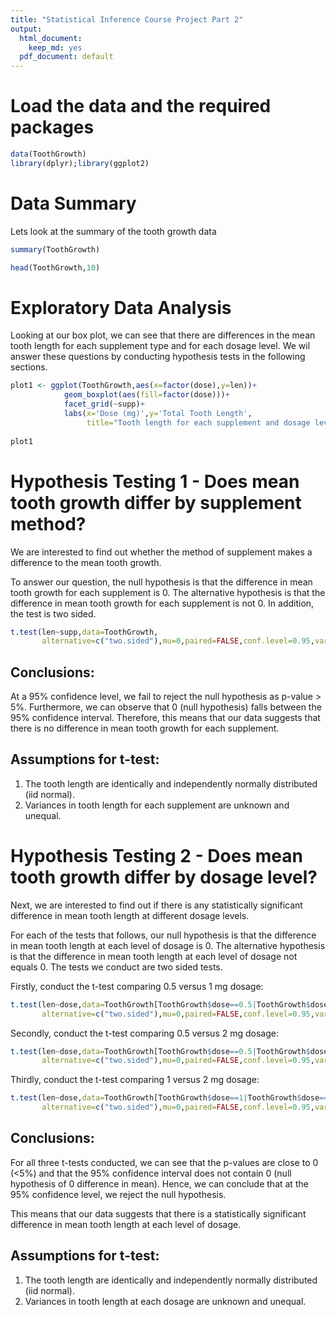 ```yaml
---
title: "Statistical Inference Course Project Part 2"
output:
  html_document:
    keep_md: yes
  pdf_document: default
---
```

# Load the data and the required packages
```r
data(ToothGrowth)
library(dplyr);library(ggplot2)
```

# Data Summary
Lets look at the summary of the tooth growth data 
```r
summary(ToothGrowth)

head(ToothGrowth,10)

```

# Exploratory Data Analysis

Looking at our box plot, we can see that there are differences in the mean tooth length for each supplement type and for each dosage level. We wil answer these questions by conducting hypothesis tests in the following sections. 

```r
plot1 <- ggplot(ToothGrowth,aes(x=factor(dose),y=len))+
            geom_boxplot(aes(fill=factor(dose)))+
            facet_grid(~supp)+
            labs(x='Dose (mg)',y='Total Tooth Length',
                 title="Tooth length for each supplement and dosage level")
            
plot1
```

# Hypothesis Testing 1 - Does mean tooth growth differ by supplement method?

We are interested to find out whether the method of supplement makes a difference to the mean tooth growth.

To answer our question, the null hypothesis is that the difference in mean tooth growth for each supplement is 0. The alternative hypothesis is that the difference in mean tooth growth for each supplement is not 0. In addition, the test is two sided.

```r
t.test(len~supp,data=ToothGrowth,
       alternative=c("two.sided"),mu=0,paired=FALSE,conf.level=0.95,var.equal=FALSE)
```

## Conclusions:
At a 95% confidence level, we fail to reject the null hypothesis as p-value > 5%. Furthermore, we can observe that 0 (null hypothesis) falls between the 95% confidence interval. Therefore, this means that our data suggests that there is no difference in mean tooth growth for each supplement.

## Assumptions for t-test:
1. The tooth length are identically and independently normally distributed (iid normal).
2. Variances in tooth length for each supplement are unknown and unequal.

# Hypothesis Testing 2 - Does mean tooth growth differ by dosage level?

Next, we are interested to find out if there is any statistically significant difference in mean tooth length at different dosage levels.

For each of the tests that follows, our null hypothesis is that the difference in mean tooth length at each level of dosage is 0. The alternative hypothesis is that the difference in mean tooth length at each level of dosage not equals 0. The tests we conduct are two sided tests.

Firstly, conduct the t-test comparing 0.5 versus 1 mg dosage:
```r
t.test(len~dose,data=ToothGrowth[ToothGrowth$dose==0.5|ToothGrowth$dose==1,],
       alternative=c("two.sided"),mu=0,paired=FALSE,conf.level=0.95,var.equal=FALSE)
```

Secondly, conduct the t-test comparing 0.5 versus 2 mg dosage:
```r
t.test(len~dose,data=ToothGrowth[ToothGrowth$dose==0.5|ToothGrowth$dose==2,],
       alternative=c("two.sided"),mu=0,paired=FALSE,conf.level=0.95,var.equal=FALSE)
```

Thirdly, conduct the t-test comparing 1 versus 2 mg dosage:
```r
t.test(len~dose,data=ToothGrowth[ToothGrowth$dose==1|ToothGrowth$dose==2,],
       alternative=c("two.sided"),mu=0,paired=FALSE,conf.level=0.95,var.equal=FALSE)
```

## Conclusions:
For all three t-tests conducted, we can see that the p-values are close to 0 (<5%) and that the 95% confidence interval does not contain 0 (null hypothesis of 0 difference in mean). Hence, we can conclude that at the 95% confidence level, we reject the null hypothesis. 

This means that our data suggests that there is a statistically significant difference in mean tooth length at each level of dosage.

## Assumptions for t-test:
1. The tooth length are identically and independently normally distributed (iid normal).
2. Variances in tooth length at each dosage are unknown and unequal.
